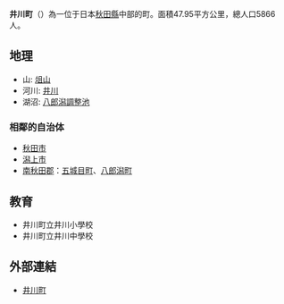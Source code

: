 {{expand|time=2017-04-01T14:45:14+00:00}}
{{日本町村|
自治體名=井川|
町村=町|
圖像=[[File:Ikawa_Sakura_Station_20170401-1.jpg|240px]]|
圖像說明=[[井川櫻站|井川櫻站]]|
町村章=[[File:Emblem_of_Ikawa,_Akita.svg|100px]]|
日文原名=井川町|
平假名=いかわまち|
羅馬字拼音=Ikawa-machi|
都道府縣=秋田縣|
支廳=|
郡=南秋田郡|
編號=05366-0|
面積=47.95|
邊界未定=有|
人口=5,866|
統計時間=2007年6月1日|
自治體=[[秋田市|秋田市]]、[[潟上市|潟上市]]、[[大潟村|大潟村]]、[[五城目町|五城目町]]、[[八郎潟町|八郎潟町]]|
樹=[[松|松]]|
花=[[櫻花|櫻花]]|
鳥=[[銅長尾雉|銅長尾雉]]|
其他象徵物=|
其他象徵=|
郵遞區號=018-1512|
所在地=南秋田郡井川町北川尻字海老澤樋之口78-1|
電話號碼=18-874-2211|
外部連結=http://www.town.ikawa.akita.jp/|
經度=|
緯度=|
地圖=[[File:Ikawa_in_Akita_Prefecture.png|250px]]|
註記=|
}}
'''井川町'''（{{jpn|j=井川町|hg=いかわまち|rm=Ikawa machi|f=y}}）為一位于日本[[秋田縣|秋田縣]]中部的町。面積47.95平方公里，總人口5866人。

==地理==
*山: [[俎山|俎山]]
*河川: [[井川|井川]]
*湖沼: [[八郎潟|八郎潟調整池]]

===相鄰的自治体===
*[[秋田市|秋田市]]
*[[潟上市|潟上市]]
*[[南秋田郡|南秋田郡]]：[[五城目町|五城目町]]、[[八郎潟町|八郎潟町]]

==教育==
*井川町立井川小學校
*井川町立井川中學校

==外部連結==
*[http://www.town.ikawa.akita.jp/ 井川町]{{Wayback|url=http://www.town.ikawa.akita.jp/ |date=20201027230420 }} 

{{秋田縣}}{{Authority control}}